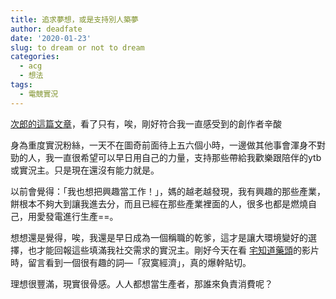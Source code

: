 ```yaml
---
title: 追求夢想，或是支持別人築夢
author: deadfate
date: '2020-01-23'
slug: to dream or not to dream
categories:
  - acg
  - 想法
tags:
  - 電競實況
---
```

[次郎的這篇文章](https://www.facebook.com/1753361758224100/posts/2753795894847343/)，看了只有，唉，剛好符合我一直感受到的創作者辛酸  

身為重度實況粉絲，一天不在圖奇前面待上五六個小時，一邊做其他事會渾身不對勁的人，我一直很希望可以早日用自己的力量，支持那些帶給我歡樂跟陪伴的ytb或實況主。只是現在還沒有能力就是。  

以前會覺得：「我也想把興趣當工作！」，媽的越老越發現，我有興趣的那些產業，餅根本不夠大到讓我進去分，而且已經在那些產業裡面的人，很多也都是燃燒自己，用愛發電進行生產==。  

想想還是覺得，唉，我還是早日成為一個稱職的乾爹，這才是讓大環境變好的選擇，也才能回報這些填滿我社交需求的實況主。剛好今天在看 [宅知道藥頭](https://www.youtube.com/channel/UCaxwHYnDshwKi9LBz20uGGw)的影片時，留言看到一個很有趣的詞—「寂寞經濟」，真的爆幹貼切。  

理想很豐滿，現實很骨感。人人都想當生產者，那誰來負責消費呢？